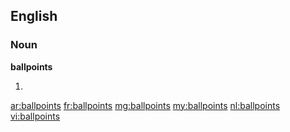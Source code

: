 ==English==

===Noun===
'''ballpoints'''

# {{plural of|ballpoint}}

[[ar:ballpoints]]
[[fr:ballpoints]]
[[mg:ballpoints]]
[[my:ballpoints]]
[[nl:ballpoints]]
[[vi:ballpoints]]